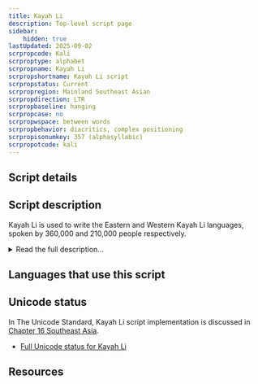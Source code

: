 ```yaml
---
title: Kayah Li
description: Top-level script page
sidebar:
    hidden: true
lastUpdated: 2025-09-02
scrpropcode: Kali
scrproptype: alphabet
scrpropname: Kayah Li
scrpropshortname: Kayah Li script
scrpropstatus: Current
scrpropregion: Mainland Southeast Asian
scrpropdirection: LTR
scrpropbaseline: hanging
scrpropcase: no
scrpropwspace: between words
scrpropbehavior: diacritics, complex positioning
scrpropisonumkey: 357 (alphasyllabic)
scrpropotcode: kali
---
```



## Script details

<ScriptDetails />

## Script description

Kayah Li is used to write the Eastern and Western Kayah Li languages, spoken by 360,000 and 210,000 people respectively.

<details>
<summary>Read the full description...</summary>These are Karen languages native to Myanmar but also spoken by significant refugee populations in Thailand. The script was created in 1962 by Htae Bu Phae. It bears noticeable similarities to the Myanmar script and to the Indic scripts. The Kayah Li languages can also be written using the Myanmar script.

The script is of Brahmic origin but, unusually, it is an alphabet rather than an abugida. Four of the nine Kayah vowel sounds are written with spacing letters; the remaining five are written with the spacing letter _a_, modified by diacritics. Non-native sounds are written by using the same vowel diacritics to modify the spacing letter _oe_.

Every vowel sound carries a tone. Tone is indicated by vowel marks written below the four spacing vowel letters (bearing in mind that two of these letters can be used to write all the other vowels). Where a tone mark and a vowel diacritic are both applied to a spacing letter, the vowel is conventionally written first, as the tone applies to the syllable as a whole.

There is a set of script-specific digits 0-9. Two punctuation marks also exist: one to represent extended intonation and one to separate sentences or phrases. In addition, conventional Latin punctuation marks are used. Spaces are used between words.
</details>

## Languages that use this script

<WsList script='Kali' wsMax='5' />

## Unicode status

In The Unicode Standard, Kayah Li script implementation is discussed in [Chapter 16 Southeast Asia](http://www.unicode.org/versions/latest/ch16.pdf).

- [Full Unicode status for Kayah Li](/scrlang/unicode/kali-unicode)



## Resources

<ScriptResources detailSummary='seemore' />

